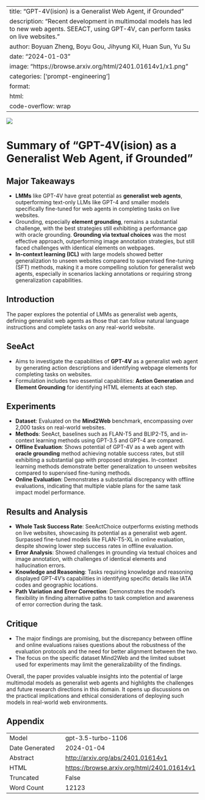 
---
title: "GPT-4V(ision) is a Generalist Web Agent, if Grounded"
description: "Recent development in multimodal models has led to new web agents. SEEACT, using GPT-4V, can perform tasks on live websites."
author: Boyuan Zheng, Boyu Gou, Jihyung Kil, Huan Sun, Yu Su
date: "2024-01-03"
image: "https://browse.arxiv.org/html/2401.01614v1/x1.png"
categories: ['prompt-engineering']
format:
  html:
    code-overflow: wrap
---

![](https://browse.arxiv.org/html/2401.01614v1/x1.png)

# Summary of “GPT-4V(ision) as a Generalist Web Agent, if Grounded”

## Major Takeaways
- **LMMs** like GPT-4V have great potential as **generalist web agents**, outperforming text-only LLMs like GPT-4 and smaller models specifically fine-tuned for web agents in completing tasks on live websites.
- Grounding, especially **element grounding**, remains a substantial challenge, with the best strategies still exhibiting a performance gap with oracle grounding. **Grounding via textual choices** was the most effective approach, outperforming image annotation strategies, but still faced challenges with identical elements on webpages.
- **In-context learning (ICL)** with large models showed better generalization to unseen websites compared to supervised fine-tuning (SFT) methods, making it a more compelling solution for generalist web agents, especially in scenarios lacking annotations or requiring strong generalization capabilities.

## Introduction
The paper explores the potential of LMMs as generalist web agents, defining generalist web agents as those that can follow natural language instructions and complete tasks on any real-world website.

## SeeAct
- Aims to investigate the capabilities of **GPT-4V** as a generalist web agent by generating action descriptions and identifying webpage elements for completing tasks on websites.
- Formulation includes two essential capabilities: **Action Generation** and **Element Grounding** for identifying HTML elements at each step.

## Experiments
- **Dataset**: Evaluated on the **Mind2Web** benchmark, encompassing over 2,000 tasks on real-world websites.
- **Methods**: SeeAct, baselines such as FLAN-T5 and BLIP2-T5, and in-context learning methods using GPT-3.5 and GPT-4 are compared.
- **Offline Evaluation**: Shows potential of GPT-4V as a web agent with **oracle grounding** method achieving notable success rates, but still exhibiting a substantial gap with proposed strategies. In-context learning methods demonstrate better generalization to unseen websites compared to supervised fine-tuning methods.
- **Online Evaluation**: Demonstrates a substantial discrepancy with offline evaluations, indicating that multiple viable plans for the same task impact model performance.

## Results and Analysis
- **Whole Task Success Rate**: SeeActChoice outperforms existing methods on live websites, showcasing its potential as a generalist web agent. Surpassed fine-tuned models like FLAN-T5-XL in online evaluation, despite showing lower step success rates in offline evaluation.
- **Error Analysis**: Showed challenges in grounding via textual choices and image annotation, with challenges of identical elements and hallucination errors.
- **Knowledge and Reasoning**: Tasks requiring knowledge and reasoning displayed GPT-4V's capabilities in identifying specific details like IATA codes and geographic locations.
- **Path Variation and Error Correction**: Demonstrates the model’s flexibility in finding alternative paths to task completion and awareness of error correction during the task.

## Critique
- The major findings are promising, but the discrepancy between offline and online evaluations raises questions about the robustness of the evaluation protocols and the need for better alignment between the two.
- The focus on the specific dataset Mind2Web and the limited subset used for experiments may limit the generalizability of the findings.

Overall, the paper provides valuable insights into the potential of large multimodal models as generalist web agents and highlights the challenges and future research directions in this domain. It opens up discussions on the practical implications and ethical considerations of deploying such models in real-world web environments.

## Appendix

|          |          |
|----------|----------|
| Model     | gpt-3.5-turbo-1106       |
| Date Generated     | 2024-01-04       |
| Abstract | [http://arxiv.org/abs/2401.01614v1](http://arxiv.org/abs/2401.01614v1)        |
| HTML     | [https://browse.arxiv.org/html/2401.01614v1](https://browse.arxiv.org/html/2401.01614v1)       |
| Truncated       | False       |
| Word Count       | 12123       |